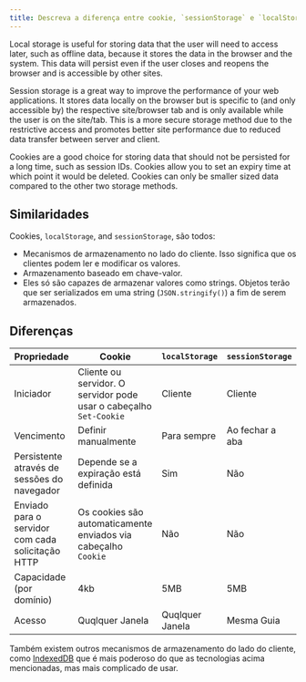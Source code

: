 ```yaml
---
title: Descreva a diferença entre cookie, `sessionStorage` e `localStorage`.
---
```


Local storage is useful for storing data that the user will need to access later, such as offline data, because it stores the data in the browser and the system. This data will persist even if the user closes and reopens the browser and is accessible by other sites.

Session storage is a great way to improve the performance of your web applications. It stores data locally on the browser but is specific to (and only accessible by) the respective site/browser tab and is only available while the user is on the site/tab. This is a more secure storage method due to the restrictive access and promotes better site performance due to reduced data transfer between server and client.

Cookies are a good choice for storing data that should not be persisted for a long time, such as session IDs. Cookies allow you to set an expiry time at which point it would be deleted. Cookies can only be smaller sized data compared to the other two storage methods.

## Similaridades

Cookies, `localStorage`, and `sessionStorage`, são todos:

- Mecanismos de armazenamento no lado do cliente. Isso significa que os clientes podem ler e modificar os valores.
- Armazenamento baseado em chave-valor.
- Eles só são capazes de armazenar valores como strings. Objetos terão que ser serializados em uma string (`JSON.stringify()`) a fim de serem armazenados.

## Diferenças

| Propriedade | Cookie | `localStorage` | `sessionStorage` |
| --- | --- | --- | --- |
| Iniciador | Cliente ou servidor. O servidor pode usar o cabeçalho `Set-Cookie` | Cliente | Cliente |
| Vencimento | Definir manualmente | Para sempre | Ao fechar a aba |
| Persistente através de sessões do navegador | Depende se a expiração está definida | Sim | Não |
| Enviado para o servidor com cada solicitação HTTP | Os cookies são automaticamente enviados via cabeçalho `Cookie` | Não | Não |
| Capacidade (por domínio) | 4kb | 5MB | 5MB |
| Acesso | Quqlquer Janela | Quqlquer Janela | Mesma Guia |

Também existem outros mecanismos de armazenamento do lado do cliente, como [IndexedDB](https://developer.mozilla.org/en-US/docs/Web/API/IndexedDB_API) que é mais poderoso do que as tecnologias acima mencionadas, mas mais complicado de usar.
